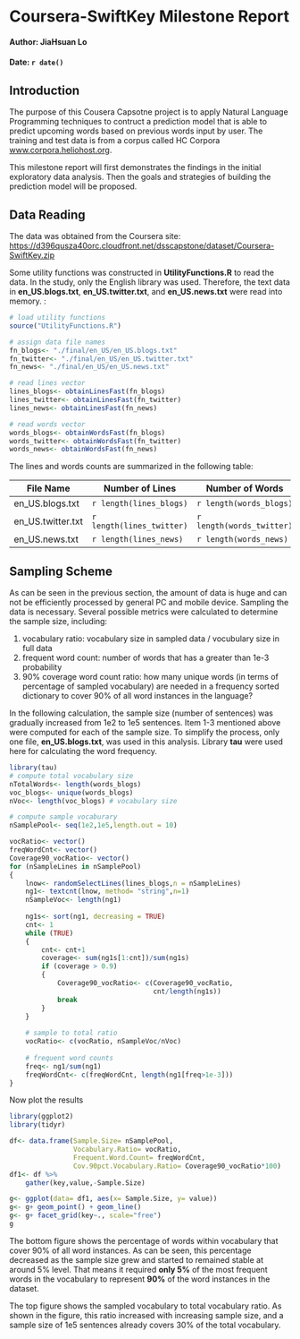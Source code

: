 # Coursera-SwiftKey Milestone Report
####
####
#### Author: JiaHsuan Lo
#### Date: `r date()`

## Introduction

The purpose of this Cousera Capsotne project is to apply Natural Language Programming techniques to contruct a prediction model that is able to predict upcoming words based on previous words input by user. The training and test data is from a corpus called  HC Corpora [www.corpora.heliohost.org](www.corpora.heliohost.org). 

This milestone report will first demonstrates the findings in the initial exploratory data analysis. Then the goals and strategies of building the prediction model will be proposed. 

## Data Reading

The data was obtained from the Coursera site: [https://d396qusza40orc.cloudfront.net/dsscapstone/dataset/Coursera-SwiftKey.zip](https://d396qusza40orc.cloudfront.net/dsscapstone/dataset/Coursera-SwiftKey.zip)

Some utility functions was constructed in  **UtilityFunctions.R** to read the data. In the study, only the English library was used. Therefore, the text data in **en_US.blogs.txt**, **en_US.twitter.txt**, and **en_US.news.txt** were read into memory. :

``` r
# load utility functions
source("UtilityFunctions.R")

# assign data file names
fn_blogs<- "./final/en_US/en_US.blogs.txt"
fn_twitter<- "./final/en_US/en_US.twitter.txt"
fn_news<- "./final/en_US/en_US.news.txt"

# read lines vector
lines_blogs<- obtainLinesFast(fn_blogs)
lines_twitter<- obtainLinesFast(fn_twitter)
lines_news<- obtainLinesFast(fn_news)

# read words vector
words_blogs<- obtainWordsFast(fn_blogs)
words_twitter<- obtainWordsFast(fn_twitter)
words_news<- obtainWordsFast(fn_news)

```

The lines and words counts are summarized in the following table:

File Name         |   Number of Lines          |    Number of Words  
------------------|----------------------------|-------------------------
en_US.blogs.txt   |  `r length(lines_blogs)`   | `r length(words_blogs)`
en_US.twitter.txt |  `r length(lines_twitter)` | `r length(words_twitter)`   
en_US.news.txt    |  `r length(lines_news)`    | `r length(words_news)` 


## Sampling Scheme

As can be seen in the previous section, the amount of data is huge and can not be efficiently processed by general PC and mobile device. Sampling the data is necessary. Several possible metrics were calculated to determine the sample size, including:

1. vocabulary ratio: vocabulary size in sampled data / vocubulary size in full data
2. frequent word count: number of words that has a greater than 1e-3 probability
3. 90% coverage word count ratio: how many unique words (in terms of percentage of sampled vocabulary) are needed in a frequency sorted dictionary to cover 90% of all word instances in the language? 

In the following calculation, the sample size (number of sentences) was gradually increased from 1e2 to 1e5 sentences. Item 1-3 mentioned above were computed for each of the sample size. To simplify the process, only one file, **en_US.blogs.txt**, was used in this analysis. Library **tau** were used here for calculating the word frequency.  

``` r
library(tau)
# compute total vocabulary size
nTotalWords<- length(words_blogs)
voc_blogs<- unique(words_blogs)
nVoc<- length(voc_blogs) # vocabulary size

# compute sample vocaburary
nSamplePool<- seq(1e2,1e5,length.out = 10)

vocRatio<- vector()
freqWordCnt<- vector()
Coverage90_vocRatio<- vector()
for (nSampleLines in nSamplePool)
{
    lnow<- randomSelectLines(lines_blogs,n = nSampleLines)
    ng1<- textcnt(lnow, method= "string",n=1)
    nSampleVoc<- length(ng1)
    
    ng1s<- sort(ng1, decreasing = TRUE)
    cnt<- 1
    while (TRUE)
    {
        cnt<- cnt+1 
        coverage<- sum(ng1s[1:cnt])/sum(ng1s)
        if (coverage > 0.9)
        {
            Coverage90_vocRatio<- c(Coverage90_vocRatio, 
                                    cnt/length(ng1s))
            break
        }
    }
    
    # sample to total ratio
    vocRatio<- c(vocRatio, nSampleVoc/nVoc)
    
    # frequent word counts
    freq<- ng1/sum(ng1)
    freqWordCnt<- c(freqWordCnt, length(ng1[freq>1e-3]))
}

```

Now plot the results

``` r
library(ggplot2)
library(tidyr)

df<- data.frame(Sample.Size= nSamplePool,
                Vocabulary.Ratio= vocRatio,
                Frequent.Word.Count= freqWordCnt,
                Cov.90pct.Vocabulary.Ratio= Coverage90_vocRatio*100)
df1<- df %>%
    gather(key,value,-Sample.Size) 

g<- ggplot(data= df1, aes(x= Sample.Size, y= value))
g<- g+ geom_point() + geom_line()
g<- g+ facet_grid(key~., scale="free")
g

```

The bottom figure shows the percentage of words within vocabulary that cover 90% of all word instances. As can be seen, this percentage decreased as the sample size grew and started to remained stable at around 5% level. That means it required **only 5%** of the most frequent words in the vocabulary to represent **90%** of the word instances in the dataset.

The top figure shows the sampled vocabulary to total vocabulary ratio. As shown in the figure, this ratio increased with increasing sample size, and a sample size of 1e5 sentences already covers 30% of the total vocabulary. 
